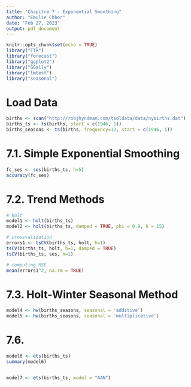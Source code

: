 ```yaml
---
title: "Chapitre 7 - Exponential Smoothing"
author: "Emulie Chhor"
date: "Feb 27, 2023"
output: pdf_document
---
```


```r
knitr::opts_chunk$set(echo = TRUE)
library("TTR")
library("forecast")
library("ggplot2")
library("GGally")
library("lmtest")
library("seasonal")
```

# Load Data

```r
births <- scan("http://robjhyndman.com/tsdldata/data/nybirths.dat")
births_ts <- ts(births, start = c(1946, 1))
births_seasons <- ts(births, frequency=12, start = c(1946, 1))
```

# 7.1. Simple Exponential Smoothing

```r
fc_ses <- ses(births_ts, h=5)
accuracy(fc_ses)
```

# 7.2. Trend Methods

```r
# holt
model1 <- holt(births_ts)
model2 <- holt(births_ts, damped = TRUE, phi = 0.9, h = 15)
```

```r
# crossvalidation
errors1 <- tsCV(births_ts, holt, h=1)
tsCV(births_ts, holt, h=1, damped = TRUE)
tsCV(births_ts, ses, h=1)

# computing MSE
mean(errors1^2, na.rm = TRUE)

```

# 7.3. Holt-Winter Seasonal Method

```r
model4 <- hw(births_seasons, seasonal = 'additive')
model5 <- hw(births_seasons, seasonal = 'multiplicative')


```

# 7.6.

```r
model6 <- ets(births_ts)
summary(model6)


model7 <- ets(births_ts, model = "AAN")
```

